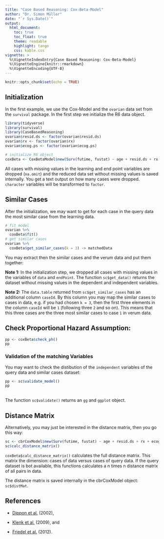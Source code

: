```yaml
---
title: "Case Based Reasoning: Cox-Beta-Model"
author: "Dr. Simon Müller"
date: "`r Sys.Date()`"
output:
  html_document:
    toc: true
    toc_float: true
    theme: readable
    highlight: tango
    css: kable.css
vignette: >
  %\VignetteIndexEntry{Case Based Reasoning: Cox-Beta-Model}
  %\VignetteEngine{knitr::rmarkdown}
  %\VignetteEncoding{UTF-8}
---
```


```r
knitr::opts_chunk$set(echo = TRUE)
```
## Initialization 

In the first example, we use the Cox-Model and the `ovarian` data set from the 
`survival` package. In the first step we initialize the R6 data object. 

```r
library(tidyverse)
library(survival)
library(CaseBasedReasoning)
ovarian$resid.ds <- factor(ovarian$resid.ds)
ovarian$rx <- factor(ovarian$rx)
ovarian$ecog.ps <- factor(ovarian$ecog.ps)

# initialize R6 object
coxBeta <- CoxBetaModel$new(Surv(futime, fustat) ~ age + resid.ds + rx + ecog.ps)
```
All cases with missing values in the learning and end point variables are dropped (`na.omit`) and the reduced data set without missing values is saved internally. You get a text output on how many cases were dropped. `character` variables will be transformed to `factor`.

## Similar Cases 

After the initialization, we may want to get for each case in the query data the most similar case from the learning data. 
```r
# fit model 
ovarian %>% 
  coxBeta$fit()
# get similar cases
ovarian %>%
  coxBeta$get_similar_cases(k = 3) -> matchedData
```
You may extract then the similar cases and the verum data and put them together:

**Note 1:** In the initialization step, we dropped all cases with missing values in the variables of ` data` and ` endPoint`. The function `sc$get_data()` returns the dataset without missing values in the dependent and independent variables.

**Note 2:** The `data.table` returned from `sc$get_similar_cases` has an additional column `caseId`. By this column you may map the similar cases to cases in data, e.g. if you had chosen ` k = 3`, then the first three elements in the column `caseId` will be ` 1` (following three ` 2` and so on). This means that this three cases are the three most similar cases to case ` 1` in verum data.

## Check Proportional Hazard Assumption:

```r
pp <- coxBeta$check_ph()
pp
```

### Validation of the matching Variables

You may want to check the distibution of the `independent` variables of the query data and similar cases dataset:
```r
pp <- sc$validate_model()
pp
```
<br>
The function ` sc$validate()` returns an ` gg` and ` ggplot` object. 


## Distance Matrix

Alternatively, you may just be interested in the distance matrix, then you go this way:

```r
sc <- cbrCoxModel$new(Surv(futime, fustat) ~ age + resid.ds + rx + ecog.ps, data=ovarian)
sc$calc_distance_matrix()
```
` coxBeta$calc_distance_matrix()` calculates the full distance matrix. This matrix the dimension: cases of data versus cases of query data. If the query dataset is bot available, this functions calculates a n times n distance matrix of all pairs in data. 

The distance matrix is saved internally in the cbrCoxModel object: ` sc$distMat`.

## References

* [Dippon et al.](http://dl.acm.org/citation.cfm?id=608456) (2002),

* [Klenk et al.](http://www.vis.uni-stuttgart.de/~klenksn/paper/medicaldb.pdf) (2009), and

* [Friedel et al.](http://ar.iiarjournals.org/content/33/4/1609.short) (2012).
